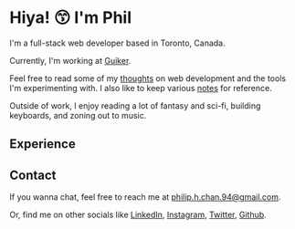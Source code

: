 <h1 class="text-3xl">Hiya! 😙 I'm Phil</h1>
<Break />

<ItsaMe />

<Break />

I'm a full-stack web developer based in Toronto, Canada.

Currently, I'm working at [Guiker](https://www.guiker.com).

Feel free to read some of my [thoughts](/posts) on web development and the tools I'm experimenting with. I also like to keep various [notes](/notes) for reference.

Outside of work, I enjoy reading a lot of fantasy and sci-fi, building keyboards, and zoning out to music.

<Break />

## Experience

<Experience />

<Break />

## Contact
If you wanna chat, feel free to reach me at [philip.h.chan.94@gmail.com](mailto:philip.h.chan.94@gmail.com?subject=HEY%20PLS%20TALK%20TO%20ME%20IM%20LONELY).

Or, find me on other socials like [LinkedIn](https://www.linkedin.com/in/philip-chan-aa859b143/), [Instagram](https://www.instagram.com/phil__chan/), [Twitter](https://twitter.com/phlpchn), [Github](https://github.com/hungrypc).

 